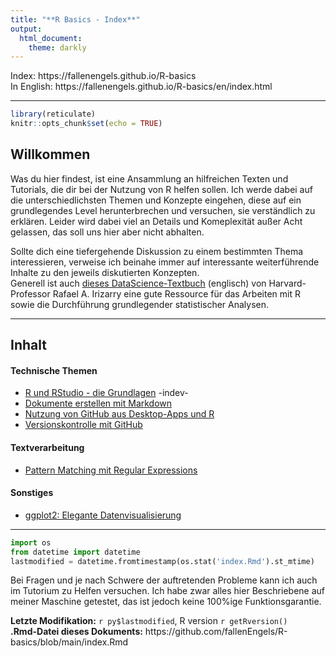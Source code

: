 ```yaml
---
title: "**R Basics - Index**"
output: 
  html_document: 
    theme: darkly
---
```

Index: https://fallenengels.github.io/R-basics  
In English: https://fallenengels.github.io/R-basics/en/index.html  

---

```r
library(reticulate)
knitr::opts_chunk$set(echo = TRUE)
```

## Willkommen

Was du hier findest, ist eine Ansammlung an hilfreichen Texten und Tutorials, die dir bei der Nutzung von R helfen sollen. Ich werde dabei auf die unterschiedlichsten Themen und Konzepte eingehen, diese auf ein grundlegendes Level herunterbrechen und versuchen, sie verständlich zu erklären. Leider wird dabei viel an Details und Komeplexität außer Acht gelassen, das soll uns hier aber nicht abhalten.   

Sollte dich eine tiefergehende Diskussion zu einem bestimmten Thema interessieren, verweise ich beinahe immer auf interessante weiterführende Inhalte zu den jeweils diskutierten Konzepten.  
Generell ist auch [dieses DataScience-Textbuch](https://rafalab.github.io/dsbook/) (englisch) von Harvard-Professor Rafael A. Irizarry eine gute Ressource für das Arbeiten mit R sowie die Durchführung grundlegender statistischer Analysen.  

---

## Inhalt

#### Technische Themen

+ [R und RStudio - die Grundlagen]() -indev-
+ [Dokumente erstellen mit Markdown](https://fallenengels.github.io/R-basics/markdown.html)
+ [Nutzung von GitHub aus Desktop-Apps und R](https://fallenengels.github.io/R-basics/github.html)
+ [Versionskontrolle mit GitHub](https://fallenengels.github.io/R-basics/git-applied.html)


#### Textverarbeitung
+ [Pattern Matching mit Regular Expressions](https://fallenengels.github.io/R-basics/regex.html)

#### Sonstiges
+ [ggplot2: Elegante Datenvisualisierung](https://fallenengels.github.io/R-basics/ggplot.html)

---
```python
import os
from datetime import datetime
lastmodified = datetime.fromtimestamp(os.stat('index.Rmd').st_mtime)
```

Bei Fragen und je nach Schwere der auftretenden Probleme kann ich auch im Tutorium zu Helfen versuchen. Ich habe zwar alles hier Beschriebene auf meiner Maschine getestet, das ist jedoch keine 100%ige Funktionsgarantie.  
  
**Letzte Modifikation:** `r py$lastmodified`, R version `r getRversion()`  
**.Rmd-Datei dieses Dokuments:** https://github.com/fallenEngels/R-basics/blob/main/index.Rmd